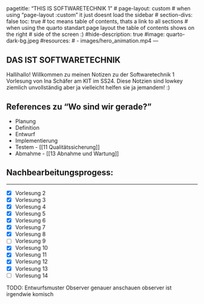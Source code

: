 <!--TAGS-->
---
pagetitle: "THIS IS SOFTWARETECHNIK 1"
# page-layout: custom
# when using "page-layout :custom" it just doesnt load the sidebar
# section-divs: false
toc: true
# toc means table of contents, thats a link to all sections
# when using the quarto standart page layout the table of contents shows on the right # side of the screen :)
#hide-description: true
#image: quarto-dark-bg.jpeg
#resources: 
#  - images/hero_animation.mp4
---
<!--/TAGS-->

## DAS IST SOFTWARETECHNIK

Hallihallo! Willkommen zu meinen Notizen zu der Softwaretechnik 1 Vorlesung von Ina Schäfer am KIT im SS24. Diese Notzien sind lowkey ziemlich unvollständig aber ja vielleicht helfen sie ja jemandem! :)


## References zu "Wo sind wir gerade?"
- Planung 
- Definition
- Entwurf
- Implementierung
- Testem - [[11 Qualitätssicherung]]
- Abmahme - [[13 Abnahme und Wartung]]

## Nachbearbeitungsprogess:
***

- [X] Vorlesung 2
- [X] Vorlesung 3
- [X] Vorlesung 4
- [X] Vorlesung 5
- [X] Vorlesung 6
- [X] Vorlesung 7
- [X] Vorlesung 8
- [ ] Vorlesung 9
- [X] Vorlesung 10
- [X] Vorlesung 11
- [X] Vorlesung 12
- [X] Vorlesung 13
- [ ] Vorlesung 14

TODO: Entwurfsmuster Observer genauer anschauen observer ist irgendwie komisch